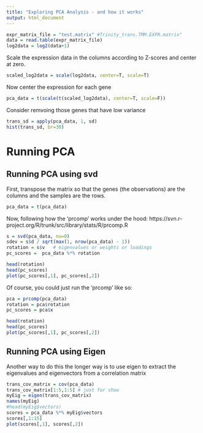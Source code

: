 ```yaml
---
title: "Exploring PCA Analysis - and how it works"
output: html_document
---
```



```r
expr_matrix_file = "test.matrix" #Trinity_trans.TMM.EXPR.matrix"
data = read.table(expr_matrix_file)
log2data = log2(data+1)
```

Scale the expression data in the columns according to Z-scores and center at zero.

```r
scaled_log2data = scale(log2data, center=T, scale=T)
```

Now center the expression for each gene

```r
pca_data = t(scale(t(scaled_log2data), center=T, scale=F))
```

Consider remvoing those genes that have low variance

```r
trans_sd = apply(pca_data, 1, sd)
hist(trans_sd, br=30)
```

# Running PCA

## Running PCA using svd

First, transpose the matrix so that the genes (the observations) are the columns and the samples are the rows.

```r
pca_data = t(pca_data)
```

Now, following how the 'prcomp' works under the hood:
https://svn.r-project.org/R/trunk/src/library/stats/R/prcomp.R

```r
s = svd(pca_data, nu=0)
sdev = s$d / sqrt(max(1, nrow(pca_data) - 1))
rotation = s$v   # eigenvalues or weights or loadings
pc_scores =  pca_data %*% rotation

head(rotation)
head(pc_scores)
plot(pc_scores[,1], pc_scores[,2])
```

Of course, you could just run the 'prcomp' like so:

```r
pca = prcomp(pca_data)
rotation = pca$rotation
pc_scores = pca$x

head(rotation)
head(pc_scores)
plot(pc_scores[,1], pc_scores[,2])
```

## Running PCA using Eigen

Another way to do this the longer way is to use eigen to extract the eigenvalues and eigenvectors from a correlation matrix

```r
trans_cov_matrix = cov(pca_data)
trans_cov_matrix[1:5,1:5] # just for show
myEig = eigen(trans_cov_matrix)
names(myEig)
#head(myEig$vectors)
scores = pca_data %*% myEig$vectors
scores[,1:15]
plot(scores[,1], scores[,2])
```